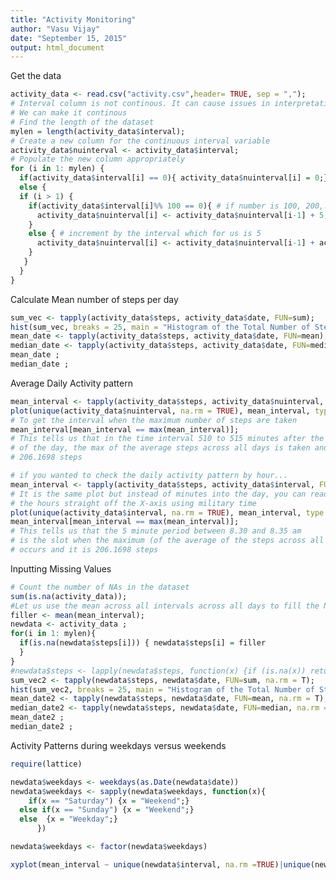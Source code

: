 ```yaml
---
title: "Activity Monitoring"
author: "Vasu Vijay"
date: "September 15, 2015"
output: html_document
---
```

Get the data
```r
activity_data <- read.csv("activity.csv",header= TRUE, sep = ",");
# Interval column is not continous. It can cause issues in interpretation
# We can make it continous
# Find the length of the dataset
mylen = length(activity_data$interval);
# Create a new column for the continuous interval variable
activity_data$nuinterval <- activity_data$interval;
# Populate the new column appropriately
for (i in 1: mylen) {
  if(activity_data$interval[i] == 0){ activity_data$nuinterval[i] = 0;}
  else {
  if (i > 1) {
    if(activity_data$interval[i]%% 100 == 0){ # if number is 100, 200,...
      activity_data$nuinterval[i] <- activity_data$nuinterval[i-1] + 5; # change it to the equivalent of 60 minutes
    }
    else { # increment by the interval which for us is 5
      activity_data$nuinterval[i] <- activity_data$nuinterval[i-1] + activity_data$interval[i] - activity_data$interval[i-1];
    }
   }
  }
}
```
Calculate Mean number of steps per day
```r
sum_vec <- tapply(activity_data$steps, activity_data$date, FUN=sum);
hist(sum_vec, breaks = 25, main = "Histogram of the Total Number of Steps taken each day", xlab = "Number of Steps", ylab = "Number of days");
mean_date <- tapply(activity_data$steps, activity_data$date, FUN=mean);
median_date <- tapply(activity_data$steps, activity_data$date, FUN=median);
mean_date ;
median_date ;
```
Average Daily Activity pattern
```r
mean_interval <- tapply(activity_data$steps, activity_data$nuinterval, FUN=mean, na.rm = T);
plot(unique(activity_data$nuinterval, na.rm = TRUE), mean_interval, type = "l", xaxp=c(0,1440,288),xlab = "Intervals", ylab = "Average number of steps per day");
# To get the interval when the maximum number of steps are taken
mean_interval[mean_interval == max(mean_interval)];
# This tells us that in the time interval 510 to 515 minutes after the start
# of the day, the max of the average steps across all days is taken and it is
# 206.1698 steps 

# if you wanted to check the daily activity pattern by hour...
mean_interval <- tapply(activity_data$steps, activity_data$interval, FUN=mean, na.rm = T);
# It is the same plot but instead of minutes into the day, you can read
# the hours straight off the X-axis using military time
plot(unique(activity_data$interval, na.rm = TRUE), mean_interval, type = "l",xaxp=c(0,2400,480),xlab = "Intervals", ylab = "Average number of steps per day");
mean_interval[mean_interval == max(mean_interval)];
# This tells us that the 5 minute period between 8.30 and 8.35 am
# is the slot when the maximum (of the average of the steps across all days)
# occurs and it is 206.1698 steps
```
Inputting Missing Values
```r
# Count the number of NAs in the dataset
sum(is.na(activity_data));
#Let us use the mean across all intervals across all days to fill the NAs
filler <- mean(mean_interval);
newdata <- activity_data ;
for(i in 1: mylen){
  if(is.na(newdata$steps[i])) { newdata$steps[i] = filler
  }
}
#newdata$steps <- lapply(newdata$steps, function(x) {if (is.na(x)) return(x = as.integer( filler))} );
sum_vec2 <- tapply(newdata$steps, newdata$date, FUN=sum, na.rm = T);
hist(sum_vec2, breaks = 25, main = "Histogram of the Total Number of Steps taken each day", xlab = "Number of Steps", ylab = "Number of days");
mean_date2 <- tapply(newdata$steps, newdata$date, FUN=mean, na.rm = T);
median_date2 <- tapply(newdata$steps, newdata$date, FUN=median, na.rm = T);
mean_date2 ;
median_date2 ;
```
Activity Patterns during weekdays versus weekends
```r

require(lattice)

newdata$weekdays <- weekdays(as.Date(newdata$date))
newdata$weekdays <- sapply(newdata$weekdays, function(x){
    if(x == "Saturday") {x = "Weekend";}
  else if(x == "Sunday") {x = "Weekend";}
  else  {x = "Weekday";}
      })

newdata$weekdays <- factor(newdata$weekdays)

xyplot(mean_interval ~ unique(newdata$interval, na.rm =TRUE)|unique(newdata$weekdays),xlab = "Intervals", ylab = "Average number of steps per day")
```